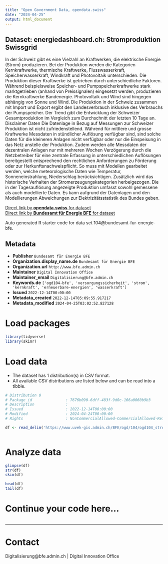 ```yaml
---
title: "Open Government Data, opendata.swiss"
date: "2024-04-25"
output: html_document
---
```


## Dataset: energiedashboard.ch: Stromproduktion Swissgrid

In der Schweiz gibt es eine Vielzahl an Kraftwerken, die elektrische Energie (Strom) produzieren. Bei der Produktion werden die Kategorien Kernkraftwerke, thermische Kraftwerke, Flusswasserkraft, Speicherwasserkraft, Windkraft und Photovoltaik unterschieden. Die Produktion dieser Kraftwerke ist getrieben durch unterschiedliche Faktoren. Während beispielsweise Speicher- und Pumpspeicherkraftwerke stark marktgetrieben (anhand von Preissignalen) eingesetzt werden, produzieren die Kernkraftwerke Bandenergie. Photovoltaik und Wind sind hingegen abhängig von Sonne und Wind. Die Produktion in der Schweiz zusammen mit Import und Export ergibt den Landesverbrauch inklusive des Verbrauchs der Pumpspeicher. Der Trend gibt die Entwicklung der Schweizer Gesamtproduktion im Vergleich zum Durchschnitt der letzten 10 Tage an. Disclaimer Daten Die Datenlage in Bezug auf Messungen zur Schweizer Produktion ist nicht zufriedenstellend. Während für mittlere und grosse Kraftwerke Messdaten in stündlicher Auflösung verfügbar sind, sind solche Daten für die kleineren Anlagen nicht verfügbar oder nur die Einspeisung in das Netz anstelle der Produktion. Zudem werden alle Messdaten der dezentralen Anlagen nur mit mehreren Wochen Verzögerung durch die Netzbetreiber für eine zentrale Erfassung in unterschiedlichen Auflösungen bereitgestellt entsprechend den rechtlichen Anforderungen zu Förderung oder zur Herkunftsnachweispflicht. So muss mit Modellen gearbeitet werden, welche meteorologische Daten wie Temperatur, Sonneneinstrahlung, Niederschlag berücksichtigen. Zusätzlich wird das historische Verhalten der Stromerzeugungskategorien herbeigezogen. Die in der Tagesauflösung angezeigte Produktion umfasst sowohl gemessene als auch modellierte Daten. Es kann aufgrund der Datenlagen und den Modellierungen Abweichungen zur Elektrizitätsstatistik des Bundes geben.

[Direct link by **opendata.swiss** for dataset](https://opendata.swiss/de/dataset/energiedashboard-ch-stromproduktion-swissgrid)<br>
[Direct link by **Bundesamt für Energie BFE** for dataset](https://energiedashboard.ch)

Auto generated R starter code for data set 104@bundesamt-fur-energie-bfe.

## Metadata

- **Publisher** `Bundesamt für Energie BFE`
- **Organization.display_name.de** `Bundesamt für Energie BFE`
- **Organization.url** `http://www.bfe.admin.ch`
- **Maintainer** `Digital Innovation Office`
- **Maintainer_email** `Digitalisierung@bfe.admin.ch`
- **Keywords.de** `['ogd104-bfe', 'versorgungssicherheit', 'strom', 'kernkraft', 'erneuerbare-energien', 'wasserkraft']`
- **Issued** `2022-12-14T00:00:00`
- **Metadata_created** `2022-12-14T05:09:55.917217`
- **Metadata_modified** `2024-04-25T03:02:52.827128`


# Load packages

```r

library(tidyverse)
library(skimr)

```

# Load data

-   The dataset has 1 distribution(s) in CSV format.
-   All available CSV distributions are listed below and can be read into a tibble.

```r

# Distribution 0
# Package_id               : 7676b090-6dff-483f-9d0c-166a0060b9b3
# Description              : 
# Issued                   : 2022-12-14T00:00:00
# Modified                 : 2024-04-24T00:00:00
# Rights                   : NonCommercialAllowed-CommercialAllowed-ReferenceRequired

df <- read_delim('https://www.uvek-gis.admin.ch/BFE/ogd/104/ogd104_stromproduktion_swissgrid.csv')



```

# Analyze data

```r

glimpse(df)
str(df)
skim(df)

head(df)
tail(df)

```

# Continue your code here...

```r

```

------------------------------------------------------------------------

# Contact

Digitalisierung@bfe.admin.ch | Digital Innovation Office
